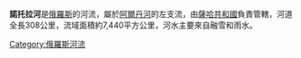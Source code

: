 {{Unreferenced|time=2022-01-05T03:13:15+00:00}}
'''諾托拉河'''是[[俄羅斯|俄羅斯]]的河流，屬於[[阿爾丹河|阿爾丹河]]的左支流，由[[薩哈共和國|薩哈共和國]]負責管轄，河道全長308公里，流域面積約7,440平方公里，河水主要來自融雪和雨水。

{{Russia-geo-stub}}

[[Category:俄羅斯河流|Category:俄羅斯河流]]
